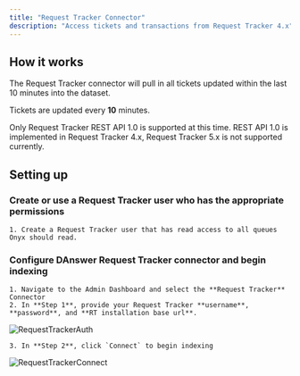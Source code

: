```yaml
---
title: "Request Tracker Connector"
description: "Access tickets and transactions from Request Tracker 4.x"
---
```


## How it works

The Request Tracker connector will pull in all tickets updated within the last 10 minutes into the dataset.

Tickets are updated every **10** minutes.

Only Request Tracker REST API 1.0 is supported at this time. REST API 1.0 is implemented in Request Tracker 4.x,
Request Tracker 5.x is not supported currently.

## Setting up

### Create or use a Request Tracker user who has the appropriate permissions

    1. Create a Request Tracker user that has read access to all queues Onyx should read.

### Configure DAnswer Request Tracker connector and begin indexing

    1. Navigate to the Admin Dashboard and select the **Request Tracker** Connector
    2. In **Step 1**, provide your Request Tracker **username**, **password**, and **RT installation base url**.

![RequestTrackerAuth](/assets/admin/connectors/requesttracker/RequestTrackerAuth.png)

    3. In **Step 2**, click `Connect` to begin indexing

![RequestTrackerConnect](/assets/admin/connectors/requesttracker/RequestTrackerConnect.png)
